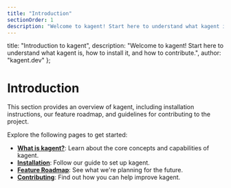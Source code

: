 ```yaml
---
title: "Introduction"
sectionOrder: 1
description: "Welcome to kagent! Start here to understand what kagent is, how to install it, and how to contribute."
---
```


  title: "Introduction to kagent",
  description: "Welcome to kagent! Start here to understand what kagent is, how to install it, and how to contribute.",
  author: "kagent.dev"
};

# Introduction

This section provides an overview of kagent, including installation instructions, our feature roadmap, and guidelines for contributing to the project.

Explore the following pages to get started:

- **[What is kagent?](./introduction/what-is-kagent)**: Learn about the core concepts and capabilities of kagent.
- **[Installation](./introduction/installation)**: Follow our guide to set up kagent.
- **[Feature Roadmap](https://github.com/kagent-dev/kagent/blob/main/README.md#roadmap)**: See what we're planning for the future.
- **[Contributing](https://github.com/kagent-dev/kagent/blob/main/CONTRIBUTION.md)**: Find out how you can help improve kagent. 